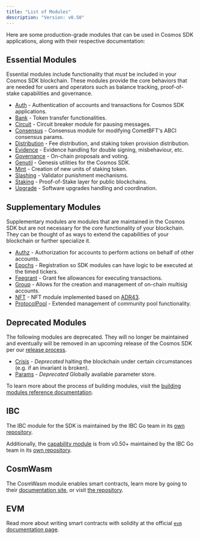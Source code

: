 ```yaml
---
title: "List of Modules"
description: "Version: v0.50"
---
```


Here are some production-grade modules that can be used in Cosmos SDK applications, along with their respective documentation:

## Essential Modules[​](#essential-modules "Direct link to Essential Modules")

Essential modules include functionality that *must* be included in your Cosmos SDK blockchain. These modules provide the core behaviors that are needed for users and operators such as balance tracking, proof-of-stake capabilities and governance.

* [Auth](/docs/sdk/v0.50/build/modules/auth/auth) - Authentication of accounts and transactions for Cosmos SDK applications.
* [Bank](/docs/sdk/v0.50/build/modules/bank/README) - Token transfer functionalities.
* [Circuit](/docs/sdk/v0.50/build/modules/circuit/README) - Circuit breaker module for pausing messages.
* [Consensus](/docs/sdk/v0.50/build/modules/consensus/README) - Consensus module for modifying CometBFT's ABCI consensus params.
* [Distribution](/docs/sdk/v0.50/build/modules/distribution/README) - Fee distribution, and staking token provision distribution.
* [Evidence](/docs/sdk/v0.50/build/modules/evidence/README) - Evidence handling for double signing, misbehaviour, etc.
* [Governance](/docs/sdk/v0.50/build/modules/gov/README) - On-chain proposals and voting.
* [Genutil](/docs/sdk/v0.50/build/modules/genutil/README) - Genesis utilities for the Cosmos SDK.
* [Mint](/docs/sdk/v0.50/build/modules/mint/README) - Creation of new units of staking token.
* [Slashing](/docs/sdk/v0.50/build/modules/slashing/README) - Validator punishment mechanisms.
* [Staking](/docs/sdk/v0.50/build/modules/staking/README) - Proof-of-Stake layer for public blockchains.
* [Upgrade](/docs/sdk/v0.50/build/modules/upgrade/README) - Software upgrades handling and coordination.

## Supplementary Modules

Supplementary modules are modules that are maintained in the Cosmos SDK but are not necessary for
the core functionality of your blockchain.  They can be thought of as ways to extend the
capabilities of your blockchain or further specialize it.

* [Authz](/docs/sdk/v0.50/build/modules/authz/README) - Authorization for accounts to perform actions on behalf of other accounts.
* [Epochs](/docs/sdk/v0.50/build/modules/epochs/README) - Registration so SDK modules can have logic to be executed at the timed tickers.
* [Feegrant](/docs/sdk/v0.50/build/modules/feegrant/README) - Grant fee allowances for executing transactions.
* [Group](/docs/sdk/v0.50/build/modules/group/README) - Allows for the creation and management of on-chain multisig accounts.
* [NFT](/docs/sdk/v0.50/build/modules/nft/README) - NFT module implemented based on [ADR43](https://docs.cosmos.network/main/architecture/adr-043-nft-module.html).
* [ProtocolPool](/docs/sdk/v0.50/build/modules/protocolpool/README) - Extended management of community pool functionality.

## Deprecated Modules

The following modules are deprecated.  They will no longer be maintained and eventually will be removed
in an upcoming release of the Cosmos SDK per our [release process](https://github.com/cosmos/cosmos-sdk/blob/main/RELEASE_PROCESS.md).

* [Crisis](/docs/sdk/v0.50/build/modules/crisis/README) - *Deprecated* halting the blockchain under certain circumstances (e.g. if an invariant is broken).
* [Params](/docs/sdk/v0.50/build/modules/params/README) - *Deprecated* Globally available parameter store.

To learn more about the process of building modules, visit the [building modules reference documentation](https://docs.cosmos.network/main/building-modules/intro).

## IBC

The IBC module for the SDK is maintained by the IBC Go team in its [own repository](https://github.com/cosmos/ibc-go).

Additionally, the [capability module](https://github.com/cosmos/ibc-go/tree/fdd664698d79864f1e00e147f9879e58497b5ef1/modules/capability) is from v0.50+ maintained by the IBC Go team in its [own repository](https://github.com/cosmos/ibc-go/tree/fdd664698d79864f1e00e147f9879e58497b5ef1/modules/capability).

## CosmWasm

The CosmWasm module enables smart contracts, learn more by going to their [documentation site](https://book.cosmwasm.com/), or visit [the repository](https://github.com/CosmWasm/cosmwasm).

## EVM

Read more about writing smart contracts with solidity at the official [`evm` documentation page](https://evm.cosmos.network/).
